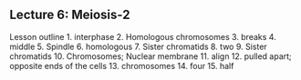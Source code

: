 ## Lecture 6: Meiosis-2
Lesson outline
1. interphase
2. Homologous chromosomes
3. breaks 
4. middle 
5. Spindle 
6. homologous 
7. Sister chromatids 
8. two 
9. Sister chromatids 
10. Chromosomes; Nuclear membrane 
11. align 
12. pulled apart; opposite ends of the cells 
13. chromosomes 
14. four 
15. half
